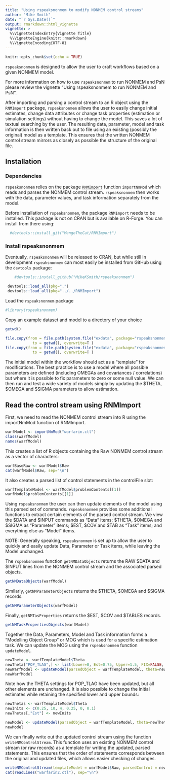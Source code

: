 ```yaml
---
title: "Using rspeaksnonmem to modify NONMEM control streams"
author: "Mike Smith"
date: "`r Sys.Date()`"
output: rmarkdown::html_vignette
vignette: >
  %\VignetteIndexEntry{Vignette Title}
  %\VignetteEngine{knitr::rmarkdown}
  %\VignetteEncoding{UTF-8}
---
```


```r
knitr::opts_chunk$set(echo = TRUE)
```

`rspeaksnonmem` is designed to allow the user to craft workflows based on a given NONMEM model.

For more information on how to use `rspeaksnonmem` to run NONMEM and PsN please review the vignette 
"Using rspeaksnonmem to run NONMEM and PsN".

After importing and parsing a control stream to an R object using the `RNMImport` package, `rspeaksnonmem` allows the user to easily change initial estimates, change data attributes or change task properties (estimation or simulation settings) without having to change the model. This saves a lot of textual searching by the user. The resulting data, parameter,
model and task information is then written back out to file using an existing (possibly the original) model as a 
template. This ensures that the written NONMEM control stream mirrors as closely as possible the structure of the original file.

## Installation 

### Dependencies 

`rspeaksnonmem` relies on the package [`RNMImport`](https://github.com/MangoTheCat/RNMImport) function 
`importNmMod` which reads and parses the NONMEM control stream. `rspeaksnonmem` then works with
the data, parameter values, and task information separately from the model.

Before installation of `rspeaksnonmem`, the package `RNMImport` needs to be installed. This package is not on CRAN but is available on R-Forge. You can install from there using:

```r
  #devtools::install_git("MangoTheCat/RNMImport")
```

### Install rspeaksnonmem
Eventually, `rspeaksnonmem` will be released to CRAN, but while still in development `rspeaksnonmem` can most easily be installed from GitHub using the `devtools` package:

```r
    #devtools::install_github("MikeKSmith/rspeaksnonmem")
```


```r
 devtools::load_all(pkg=".")
 devtools::load_all(pkg="../../RNMImport")
```

Load the `rspeaksnonmem` package
```r
#library(rspeaksnonmem)
```

Copy an example dataset and model to a directory of your choice

```r
getwd()

file.copy(from = file.path(system.file("exdata", package="rspeaksnonmem"),"warfarin_conc_pca.csv"),
            to = getwd(), overwrite=T )
file.copy(from = file.path(system.file("exdata", package="rspeaksnonmem"),"warfarin.ctl"),
            to = getwd(), overwrite=T )
```

The initial model within the workflow should act as a "template" for modifications. The best practice is to use a model where all possible parameters are defined (including OMEGAs and covariances / correlations) but where it is possible to fix parameters to zero or some null value. We can then run and test a wide variety of models simply by updating the $THETA, $OMEGA and $SIGMA parameters to allow estimation.

## Read the control stream using RNMImport 
First, we need to read the NONMEM control stream into R using the importNmMod function of RNMImport.
```r
warfModel <- importNmMod("warfarin.ctl")
class(warfModel)
names(warfModel)
```

This creates a list of R objects containing the Raw NONMEM control stream as a vector of characters:
```r
warfBaseRaw <- warfModel$Raw
cat(warfModel$Raw, sep="\n")
```

It also creates a parsed list of control statements in the controlFile slot:
```r
warfTemplateModel <- warfModel$problemContents[[1]]
warfModel$problemContents[[1]]
```

Using `rspeaksnonmem` the user can then update elements of the model using this parsed set of commands. `rspeaksnonmem` provides some additional functions to extract certain elements of the parsed control stream. We view the $DATA and $INPUT commands as "Data" items; $THETA, $OMEGA and $SIGMA as "Parameter" items; $EST, $COV and $TAB as "Task" items; and everything else as "Model" items. 

NOTE: Generally speaking, `rspeaksnonmem` is set up to allow the user to quickly and easily update Data, Parameter or Task items, while leaving the Model unchanged. 

The `rspeaksnonmem` function `getNMDataObjects` returns the RAW $DATA and $INPUT lines from the NONMEM control stream and the associated parsed objects.

```r
getNMDataObjects(warfModel)
```
 
Similarly, `getNMParameterObjects` returns the $THETA, $OMEGA and $SIGMA records.
```r
getNMParameterObjects(warfModel)
```
 
Finally, `getNMTasProperties` returns the $EST, $COV and $TABLES records.
```r
getNMTaskPropertiesObjects(warfModel)
```

Together the Data, Parameters, Model and Task information forms a "Modelling Object Group" or MOG which is used for a specific estimation task.
We can update the MOG using the `rspeaksnonmem` function `updateModel`.
```r
newTheta <- warfTemplateModel$Theta
newTheta["POP_TLAG",] <- list(Lower=0, Est=0.75, Upper=1.5, FIX=FALSE, comments="POP_TLAG")
newWarfModel <- updateModel(parsedObject = warfTemplateModel, theta=newTheta)
newWarfModel
```

Note how the THETA settings for POP_TLAG have been updated, but all other elements are unchanged. It is also possible to change the initial estimates while retaining the specified lower and upper bounds:

```r
newThetas <- warfTemplateModel$Theta
newInits <- c(0.25, 10, 4, 0.25, 0, 0.1)
newThetas[,"Est"] <- newInits

newModel <- updateModel(parsedObject = warfTemplateModel, theta=newThetas)
newModel
```

We can finally write out the updated control stream using the function `writeNMControlStream`. This function uses an existing NONMEM control stream (or raw records) as a template for writing the updated, parsed statements. This ensures that the order of statements corresponds between the original and updated files, which allows easier checking of changes.

```r
writeNMControlStream(templateModel = warfModel$Raw, parsedControl = newModel, outputFile = "warfarin2", outFileExtension = "ctl")
cat(readLines("warfarin2.ctl"), sep="\n")
```

